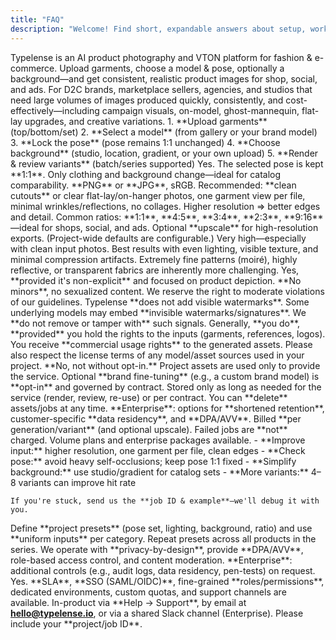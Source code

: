 ```yaml
---
title: "FAQ"
description: "Welcome! Find short, expandable answers about setup, workflow, quality, legal, and API."
---
```


<AccordionGroup>
  <Accordion title="What is Typelense?">
    Typelense is an AI product photography and VTON platform for fashion & e-commerce. Upload garments, choose a model & pose, optionally a background—and get consistent, realistic product images for shop, social, and ads.
  </Accordion>
  <Accordion title="Who is Typelense for?">
    For D2C brands, marketplace sellers, agencies, and studios that need large volumes of images produced quickly, consistently, and cost-effectively—including campaign visuals, on-model, ghost-mannequin, flat-lay upgrades, and creative variations.
  </Accordion>
  <Accordion title="What does a typical generation look like?">
    1. **Upload garments** (top/bottom/set)
    2. **Select a model** (from gallery or your brand model)
    3. **Lock the pose** (pose remains 1:1 unchanged)
    4. **Choose background** (studio, location, gradient, or your own upload)
    5. **Render & review variants** (batch/series supported)
  </Accordion>
  <Accordion title="Will the pose really remain unchanged?">
    Yes. The selected pose is kept **1:1**. Only clothing and background change—ideal for catalog comparability.
  </Accordion>
  <Accordion title="Which file formats & quality should I upload?">
    **PNG** or **JPG**, sRGB. Recommended: **clean cutouts** or clear flat-lay/on-hanger photos, one garment view per file, minimal wrinkles/reflections, no collages. Higher resolution ⇒ better edges and detail.
  </Accordion>
  <Accordion title="What aspect ratios & resolutions do I get?">
    Common ratios: **1:1**, **4:5**, **3:4**, **2:3**, **9:16**—ideal for shops, social, and ads. Optional **upscale** for high-resolution exports. (Project-wide defaults are configurable.)
  </Accordion>
  <Accordion title="How accurate is garment fidelity (logos, patterns, fabrics)?">
    Very high—especially with clean input photos. Best results with even lighting, visible texture, and minimal compression artifacts. Extremely fine patterns (moiré), highly reflective, or transparent fabrics are inherently more challenging.
  </Accordion>
  <Accordion title="Is underwear/swimwear allowed?">
    Yes, **provided it's non-explicit** and focused on product depiction. **No minors**, no sexualized content. We reserve the right to moderate violations of our guidelines.
  </Accordion>
  <Accordion title="What about watermarks/AI markings?">
    Typelense **does not add visible watermarks**. Some underlying models may embed **invisible watermarks/signatures**. We **do not remove or tamper with** such signals.
  </Accordion>
  <Accordion title="Who owns the generated images?">
    Generally, **you do**, **provided** you hold the rights to the inputs (garments, references, logos). You receive **commercial usage rights** to the generated assets. Please also respect the license terms of any model/asset sources used in your project.
  </Accordion>
  <Accordion title="Do you train on my uploads?">
    **No, not without opt-in.** Project assets are used only to provide the service. Optional **brand fine-tuning** (e.g., a custom brand model) is **opt-in** and governed by contract.
  </Accordion>
  <Accordion title="Where is data processed & how long is it retained?">
    Stored only as long as needed for the service (render, review, re-use) or per contract. You can **delete** assets/jobs at any time. **Enterprise**: options for **shortened retention**, customer-specific **data residency**, and **DPA/AVV**.
  </Accordion>
  <Accordion title="How are credits/pricing calculated?">
    Billed **per generation/variant** (and optional upscale). Failed jobs are **not** charged. Volume plans and enterprise packages available.
  </Accordion>
  <Accordion title="What can I do if quality/fit isn't right?">
    - **Improve input:** higher resolution, one garment per file, clean edges
    - **Check pose:** avoid heavy self-occlusions; keep pose 1:1 fixed
    - **Simplify background:** use studio/gradient for catalog sets
    - **More variants:** 4–8 variants can improve hit rate
    
    If you're stuck, send us the **job ID & example**—we'll debug it with you.
  </Accordion>
  <Accordion title="How do I ensure series consistency (catalog look)?">
    Define **project presets** (pose set, lighting, background, ratio) and use **uniform inputs** per category. Repeat presets across all products in the series.
  </Accordion>
  <Accordion title="Which compliance topics do you cover (EU AI Act, data protection)?">
    We operate with **privacy-by-design**, provide **DPA/AVV**, role-based access control, and content moderation. **Enterprise**: additional controls (e.g., audit logs, data residency, pen-tests) on request.
  </Accordion>
  <Accordion title="Do you offer enterprise features (SLA, SSO, roles)?">
    Yes. **SLA**, **SSO (SAML/OIDC)**, fine-grained **roles/permissions**, dedicated environments, custom quotas, and support channels are available.
  </Accordion>
  <Accordion title="How do I reach support?">
    In-product via **Help → Support**, by email at <a href="mailto:hello@typelense.io"><strong>hello@typelense.io</strong></a>, or via a shared Slack channel (Enterprise). Please include your **project/job ID**.
  </Accordion>
</AccordionGroup>
